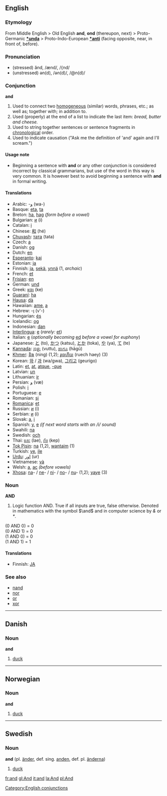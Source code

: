 ==English==
===Etymology===
From Middle English > Old English '''and''', '''ond''' (thereupon, next) > Proto-Germanic '''[[*unda]]''' > Proto-Indo-European '''[[*anti]]''' (facing opposite, near, in front of, before).

===Pronunciation===
*(stressed) ănd, /ænd/, /{nd/
*(unstressed) ən(d), /ən(d)/, /@n(d)/

===Conjunction===
'''and'''

# Used to connect two [[homogeneous]] (similar) words, phrases, etc.; as well as; together with; in addition to.
# Used (properly) at the end of a list to indicate the last item: ''bread, butter and cheese.''
# Used to string together sentences or sentence fragments in [[chronological]] order.
# Used to indicate causation ("Ask me the definition of 'and' again and I'll scream.")

====Usage note====
*Beginning a sentence with '''and''' or any other conjunction is considered incorrect by classical grammarians, but use of the word in this way is very common. It is however best to avoid beginning a sentence with '''and''' in formal writing.

====Translations====
*Arabic: -[[و]] (wa-)
*Basque: [[eta]], [[ta]]
*Breton: [[ha]], [[hag]] ''(form before a vowel)''
*Bulgarian: [[и]] (i)
*Catalan: [[i]]
*Chinese: [[和]] (hé)
*[[Chuvash]]: [[тата]] (tata)
*Czech: [[a]]
*Danish: [[og]]
*Dutch: [[en]]
*[[Esperanto]]: [[kaj]]
*Estonian: [[ja#Estonian|ja]]
*Finnish: [[ja#Finnish|ja]], [[sekä]], [[ynnä]] (1, ''archaic'')
*French: [[et]]
*[[Frisian]]: [[en]]
*German: [[und]]
*Greek: [[και]] (ke)
*[[Guaraní]]: [[ha]]
*[[Hausa]]: [[dà]]
*Hawaiian: [[ame]], [[a#Hawaiian|a]]
*Hebrew: -[[ו]] (v'-)
*Hungarian: [[és]]
*Icelandic: [[og]]
*Indonesian: [[dan]]
*[[Interlingua]]: [[e]] (''rarely:'' [[et]])
*Italian: [[e]] (''optionally becoming'' [[ed]] ''before a vowel for euphony'')
*Japanese: [[と]] (to), [[かつ]] (katsu), [[とか]] (toka), [[や]] (ya), [[て]] (te)
*[[Kannada]]: [[ವುತ್ತು]] (vuttu), [[ಹಾಗೂ]] (hāgū)
*[[Khmer]]: [[និង]] (ning) (1,2); [[រួចេហីយ]] (ruech haey) (3)
*Korean: [[와]] / [[과]] (wa/gwa), [[그리고]] (geurigo)
*Latin: [[et]], [[at]], [[atque]], [[-que]]
*Latvian: [[un]]
*Lithuanian: [[ir]]
*Persian: [[و]] (væ)
*Polish: [[i]]
*Portuguese: [[e]]
*Romanian: [[şi]]
*[[Romanica]]: [[et]]
*Russian: [[и]] (i)
*Serbian: [[и]] (i)
*Slovak: [[a]], [[i]]
*Spanish: [[y]], [[e]] ''(if next word starts with an /i/ sound)''
*Swahili: [[na]]
*Swedish: [[och]]
*Thai: [[และ]] (lae), [[กับ]] (kep)
*[[Tok Pisin]]: [[na]] (1,2), [[wantaim]] (1)
*Turkish: [[ve]], [[ile]]
*[[Urdu]]: [[اور]] (ur)
*Vietnamese: [[và]]
*Welsh: [[a]], [[ac]] ''(before vowels)''
*[[Xhosa]]: [[na]]- / [[ne]]- / [[ni]]- / [[no]]- / [[nu]]- (1,2); [[yaye]] (3)

===Noun===
'''AND'''
#Logic function AND. True if all inputs are true, false otherwise.  Denoted in mathematics with the symbol <math>\and</math> and in computer science by ''&'' or ''*''.

(0 AND 0) = 0<br>
(0 AND 1) = 0<br>
(1 AND 0) = 0<br>
(1 AND 1) = 1<br>

====Translations====

*Finnish: [[JA]]

===See also===
*[[nand]]
*[[nor]]
*[[or]]
*[[xor]]

----
==Danish==
===Noun===
'''and'''

#[[duck]]

----
==Norwegian==
===Noun===
'''and'''

#[[duck]]

----
==Swedish==
===Noun===
'''and''' (pl. [[änder]], def. sing. [[anden]], def. pl. [[änderna]])

#[[duck]]

[[Category:English conjunctions]]

[[fr:and]]
[[gl:And]]
[[it:and]]
[[la:And]]
[[pl:And]]